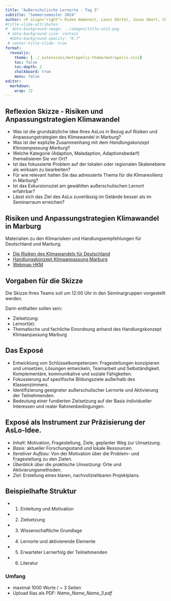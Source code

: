 ```yaml
---
title: "Außerschulische Lernorte - Tag 3"
subtitle: "Sommersemester 2024"
author: <P align="right"> Rieke Ammoneit, Leoni Dörfel, Jonas Obert, Chris Reudenbach</P>
#title-slide-attributes: 
#  data-background-image: ../images/title-uni2.png
 # data-background-size: contain
  #data-background-opacity: "0.7"
 # center-title-slide: true
format:
  revealjs:
    theme: [../_extensions/metropolis-theme/metropolis.scss]
    toc: false
    toc-depth: 2
    chalkboard: true
    menu: false
editor: 
  markdown: 
    wrap: 72
---
```


## Reflexion Skizze -  Risiken und Anpassungstrategien Klimawandel
- Was ist die grundsätzliche Idee Ihres AsLos in Bezug auf Risiken und Anpassungstrategien des Klimawandel in Marburg?
- Was ist der explizite  Zusammenhang mit dem *Handlungskonzept Klimaanpassung Marburg*?
- Welche Kategorie (Adaption, Maladaption, Adaptionsbedarf) thematisieren Sie vor Ort?
- Ist das fokussierte Problem auf der lokalen oder regionalen Skalenebene als wirksam zu bearbeiten?
- Für wie relevant halten Sie das adressierte Thema für die Klimaresilienz in Marburg?
- Ist das Exkursionsziel am gewählten außerschulischen Lernort erfahrbar?
- Lässt sich das Ziel des AsLo zuverlässig im Gelände besser als im Seminarraum erreichen?



## Risiken und Anpassungstrategien Klimawandel in Marburg

Materialien zu den Klimarisiken und Handlungsempfehlungen für Deutschland und Marburg.

- [Die Risiken des Klimawandels für Deutschland](https://www.umweltbundesamt.de/sites/default/files/medien/376/publikationen/2022_fachbroschure_die_risiken_des_klimawandels_fur_deutschland_220218.pdf)
- [Handlungskonzept Klimaanpassung Marburg](https://www.marburg.de/downloads/datei/YTc4ZTA3YzdkZTIzMTE4Y2lPUmtobENPVHRtdUJ5R1ArdDFDc2p4NW5lU1NmTTlZN0k1OUNHakxON3ZOTkVHWml0VnVNZ0JTQ0x1Q29JZkFacUlUU1dMMFJnTU5XNTIzSUlpY0Ziby84R3d3RVhYdkpBbWxkY3N6Rmh4NWxHdFZqQzRWaGFJbWM2bEd1VkdWSlB1VHJianlPMHh5aTU1VklHTlordz09)
- [Webmap HKM](https://webmap.marburg.de/MarburgWebMap/online/?lon&lon=8.785952700572098&lat=50.79813399929995&zoom=13&select=true&loadlayers=lage_lageinformationen)

## Vorgaben für die Skizze

::: {.callout-important     appearance="simple" title="Aufgabenstellung" icon=false}

Die Skizze Ihres Teams soll um 12:00 Uhr in den Seminargruppen 
vorgestellt werden.
:::

Darin enthalten sollen sein:

-   Zielsetzung:
-   Lernort(e):
-   Thematische und fachliche Einordnung anhand des Handlungskonzept Klimaanpassung Marburg

## Das Exposé

- Entwicklung von Schlüsselkompetenzen: Fragestellungen konzipieren und umsetzen, Lösungen entwickeln, Teamarbeit und Selbständigkeit.
Komplementäre, kommunikative und soziale Fähigkeiten.
- Fokussierung auf spezifische Bildungsziele außerhalb des Klassenzimmers.
- Identifizierung geeigneter außerschulischer Lernorte und Aktivierung der Teilnehmenden.
- Bedeutung einer fundierten Zielsetzung auf der Basis individueller Interessen und realer Rahmenbedingungen.

## Exposé als Instrument zur Präzisierung der AsLo-Idee.

- *Inhalt:* Motivation, Fragestellung, Ziele, geplanter Weg zur Umsetzung.
- *Basis:* aktueller Forschungsstand und lokale Ressourcen.
- *Iterativer Aufbau:* Von der Motivation über die Problem- und Fragestellung zu den Zielen.
- *Überblick über die praktische Umsetzung:* Orte und Aktivierungsmethoden.
- *Ziel:* Erstellung eines klaren, nachvollziehbaren Projektplans.

## Beispielhafte Struktur

- 1. Einleitung und Motivation

- 2. Zielsetzung

- 3. Wissenschaftliche Grundlage

- 4. Lernorte und aktivierende Elemente

- 5. Erwarteter Lernerfolg der Teilnehmenden

- 6. Literatur

### Umfang

- maximal 1000 Worte / ~ 3 Seiten
- Upload Ilias als PDF:  *Name_Name_Name_3.pdf*
